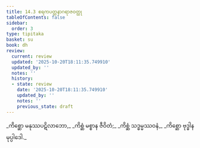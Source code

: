 ```yaml
---
title: 14.3 ဧရကပတ္တနာဂရာဇဝတ္ထု
tableOfContents: false
sidebar:
  order: 3
type: tipitaka
basket: su
book: dh
review:
  current: review
  updated: '2025-10-20T18:11:35.749910'
  updated_by: ''
  notes: ''
  history:
  - state: review
    date: '2025-10-20T18:11:35.749910'
    updated_by: ''
    notes: ''
    previous_state: draft
---
```



<DynamicBreadcrumb />


<ReviewStatus review={frontmatter.review} showDetails={true} />

<HypothesisAnnotation frontmatter={frontmatter} />

<Division number="182" book="dh" e="ch" v="18" p="41">

<Paragraph number="196" type="verses" book="dh">
_ကိစ္ဆော မနုဿပဋိလာဘော,_  
_ကိစ္ဆံ မစ္စာန ဇီဝိတံ;_  
_ကိစ္ဆံ သဒ္ဓမ္မဿဝနံ,_  
_ကိစ္ဆော ဗုဒ္ဓါနမုပ္ပါဒေါ._
</Paragraph>
</Division>